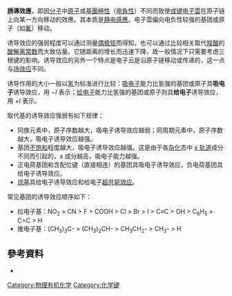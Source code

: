 {{noteTA
|1=zh-hans:轨道; zh-hant:軌域;
|2=zh-hans:杂化; zh-hant:混成;
|3=zh-hans:能级; zh-hant:能階;
|G1=Chemistry
}}
'''誘導效應'''，即因[[分子|分子]]中[[原子|原子]]或[[基團|基團]][[極性|極性]]（[[电負性|电負性]]）不同而致使[[成键|成键]][[电子雲|电子雲]]在原子链上向某一方向移动的效應。其本质是[[静电感應|静电感應]]。电子雲偏向电负性较强的基团或原子（如[[氟|氟]]）移动。

诱导效应的强弱程度可以通过测量[[偶极矩|偶极矩]]而得知，也可以通过比较相关取代[[羧酸|羧酸]]的[[酸解离常数|酸解离常数]]而大致估量。它随距离的增长而迅速下降，故一般情况下只需要考虑三根键的影响。诱导效应的另外一个特点是电子云是沿原子链移动或传递的，这一点与[[场效应|场效应]]不同。

诱导作用的大小一般以[[氢|氢]]为标准进行比较：[[吸电子|吸电子]]能力比氢强的基团或原子具'''吸电子'''诱导效应，用 ''−I'' 表示；[[给电子|给电子]]能力比氢强的基团或原子则具'''给电子'''诱导效应，用 ''+I'' 表示。

取代基的诱导效应强弱有如下规律：
*同族元素中，原子序数越大，吸电子诱导效应越弱；同周期元素中，原子序数越大，吸电子诱导效应越强。
*基团[[不饱和|不饱和]]程度越大，吸电子诱导效应越强。这是由于各[[杂化|杂化]]态中 [[s軌域|''s'' 轨道]]成分不同而引起的，''s'' 成分越高，吸电子能力越强。
*正电荷基团和含配位键（直接相连）的基团具吸电子诱导效应，负电荷基团具给电子诱导效应。
*[[烷基|烷基]]具给电子诱导效应和给电子[[超共轭效应|超共轭效应]]。

常见基团的诱导效应顺序如下：

*拉电子基：NO<sub>2</sub> > CN > F > COOH > Cl > Br > I > C≡C > OH > C<sub>6</sub>H<sub>5</sub> > C=C > H
*推电子基：(CH<sub>3</sub>)<sub>3</sub>C- > (CH<sub>3</sub>)<sub>2</sub>CH- > CH<sub>3</sub>CH<sub>2</sub>- > CH<sub>3</sub>- > H

== 參考資料 ==
* {{GoldBookRef | file = I03021 | title = inductive effect}}

[[Category:物理有机化学|Category:物理有机化学]]
[[Category:化学键|Category:化学键]]